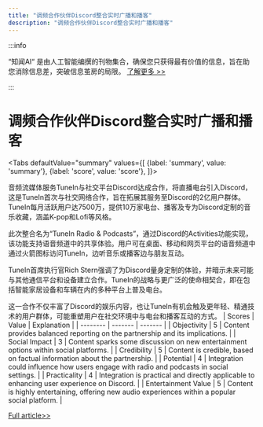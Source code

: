 ```yaml
---
title: "调频合作伙伴Discord整合实时广播和播客"
description: "调频合作伙伴Discord整合实时广播和播客"
---
```



:::info

“知闻AI“ 是由人工智能编撰的刊物集合，确保您只获得最有价值的信息，旨在助您消除信息差，突破信息茧房的局限。  [了解更多 >>](/)

:::

# 调频合作伙伴Discord整合实时广播和播客


<Tabs
	defaultValue="summary"
	values={[
	{label: 'summary', value: 'summary'},
	{label: 'score', value: 'score'},
]}>
<TabItem value="summary">


音频流媒体服务TuneIn与社交平台Discord达成合作，将直播电台引入Discord，这是TuneIn首次与社交网络合作，旨在拓展其服务至Discord的2亿用户群体。TuneIn每月活跃用户达7500万，提供10万家电台、播客及专为Discord定制的音乐收藏，涵盖K-pop和Lofi等风格。

此次整合名为“TuneIn Radio & Podcasts”，通过Discord的Activities功能实现，该功能支持语音频道中的共享体验。用户可在桌面、移动和网页平台的语音频道中通过火箭图标访问TuneIn，边听音乐或播客边与朋友互动。

TuneIn首席执行官Rich Stern强调了为Discord量身定制的体验，并暗示未来可能与其他通信平台和设备建立合作。TuneIn的战略与更广泛的使命相契合，即在包括智能家居设备和车辆在内的多种平台上普及电台。

这一合作不仅丰富了Discord的娱乐内容，也让TuneIn有机会触及更年轻、精通技术的用户群体，可能重塑用户在社交环境中与电台和播客互动的方式。
</TabItem>
<TabItem value="score">
	| Scores     | Value   | Explanation |
	| -------- | ------- | ------- |
	| Objectivity  | 5    | Content provides balanced reporting on the partnership and its implications.    |
	| Social Impact | 3     | Content sparks some discussion on new entertainment options within social platforms.    |
	| Credibility    | 5    | Content is credible, based on factual information about the partnership.    |
	| Potential    | 4    | Integration could influence how users engage with radio and podcasts in social settings.    |
	| Practicality    | 4    | Integration is practical and directly applicable to enhancing user experience on Discord.    |
	| Entertainment Value    | 5    | Content is highly entertaining, offering new audio experiences within a popular social platform.    |
</TabItem>
</Tabs>

[Full article>>](https://techcrunch.com/2024/06/04/discord-and-tunein-partner-to-bring-live-radio-to-the-social-platform/)
